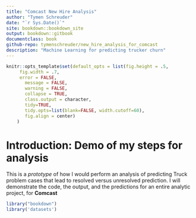 ```yaml
--- 
title: "Comcast New Hire Analysis"
author: "Tymen Schreuder"
date: "`r Sys.Date()`"
site: bookdown::bookdown_site
output: bookdown::gitbook
documentclass: book
github-repo: tymenschreuder/new_hire_analysis_for_comcast
description: "Machine Learning for predicting trucker churn"
---
```

```r
knitr::opts_template$set(default_opts = list(fig.height = .5, 
     fig.width = .7, 
     error = FALSE,
	   message = FALSE,
	   warning = FALSE,
	   collapse = TRUE,
	   class.output = character,
	   tidy=TRUE,
	   tidy.opts=list(blank=FALSE, width.cutoff=60),
	   fig.align = center)
	)
```

# Introduction: Demo of my steps for analysis {-}

This is a _prototype_ of how I would perform an analysis of predicting Truck problem cases that lead to resolved versus unresolved prediction. I will demonstrate the code, the output, and the predictions for an entire analytic project, for  **Comcast**

```r
library("bookdown")
library('datasets')
```
